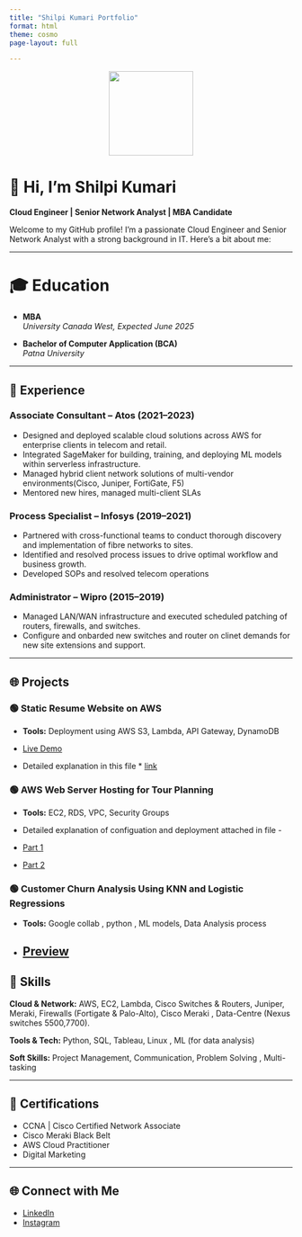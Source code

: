 ```yaml
---
title: "Shilpi Kumari Portfolio"
format: html
theme: cosmo
page-layout: full

---
```

<div style="text-align: center;">
<img src="images/logo.png"  width="150">
</div>

# 👋 Hi, I'm Shilpi Kumari

**Cloud Engineer | Senior Network Analyst | MBA Candidate**

Welcome to my GitHub profile! I'm a passionate Cloud Engineer and Senior Network Analyst with a strong background in IT. Here's a bit about me:

---

# 🎓 Education

- **MBA**  
  *University Canada West, Expected June 2025*

- **Bachelor of Computer Application (BCA)**  
  *Patna University*

---

## 💼 Experience

### Associate Consultant – Atos (2021–2023)  
- Designed and deployed scalable cloud solutions across AWS for enterprise clients in telecom and retail.
- Integrated SageMaker for building, training, and deploying ML models within serverless infrastructure.
- Managed hybrid client network solutions of multi-vendor environments(Cisco, Juniper, FortiGate, F5)  
- Mentored new hires, managed multi-client SLAs  

### Process Specialist – Infosys (2019–2021)  

- Partnered with cross-functional teams to conduct thorough discovery and implementation of
fibre networks to sites.
- Identified and resolved process issues to drive optimal workflow and business growth.
- Developed SOPs and resolved telecom operations  

### Administrator – Wipro (2015–2019)  
- Managed LAN/WAN infrastructure and executed scheduled patching of routers, firewalls, and switches.
- Configure and onbarded new switches and router on clinet demands for new site extensions and support.

---

## 🌐 Projects

### 🟢 Static Resume Website on AWS 

- **Tools:** Deployment using AWS S3, Lambda, API Gateway, DynamoDB  

- [Live Demo](http://ucw-resume-site.s3-website-us-east-1.amazonaws.com)

* Detailed explanation in this file * [link](https://github.com/Shilpi0786/Shilpi0786/blob/main/Serverless%20Website%20Deployment.docx
)

### 🟢 AWS Web Server Hosting for Tour Planning  

- **Tools:** EC2, RDS, VPC, Security Groups

-  Detailed explanation of configuation and deployment attached in file  -

- [Part 1](https://github.com/Shilpi0786/Shilpi0786/blob/main/Web%20Application%20Deployment%20Part%201%20.docx
)

- [Part 2](https://github.com/Shilpi0786/Shilpi0786/blob/main/Web%20Application%20Deployment%20-Part%202.docx
)

### 🟢  Customer Churn Analysis Using KNN and Logistic Regressions
- **Tools:** Google collab , python , ML models, Data Analysis process 

- [Preview](https://github.com/Shilpi0786/Shilpi0786/blob/main/projects/Customer_Churn_Analysis_using_KNN_and_Logistic_Regression.ipynb)
---

## 🧠 Skills

**Cloud & Network:** AWS, EC2, Lambda, Cisco Switches & Routers, Juniper, Meraki, Firewalls (Fortigate & Palo-Alto), Cisco Meraki , Data-Centre (Nexus switches 5500,7700).

**Tools & Tech:** Python, SQL, Tableau, Linux , ML (for data analysis)

**Soft Skills:** Project Management, Communication, Problem Solving , Multi-tasking

---

## 📜 Certifications

- CCNA | Cisco Certified Network Associate  
- Cisco Meraki Black Belt  
- AWS Cloud Practitioner 
- Digital Marketing

---

## 🌐 Connect with Me

- [LinkedIn](https://www.linkedin.com/in/shilpi-kumari2/)
- [Instagram](https://www.instagram.com/shilpi_dreamr/)





